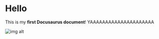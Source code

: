 # Hello

This is my **first Docusaurus document**!
YAAAAAAAAAAAAAAAAAAAAA

![img alt](/img/docusaurus.png)
